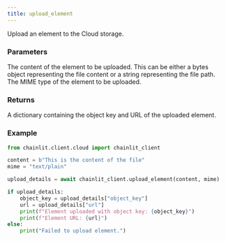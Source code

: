 ```yaml
---
title: upload_element
---
```


Upload an element to the Cloud storage.

### Parameters

<ParamField path="content" type="Union[bytes, str]">
  The content of the element to be uploaded. This can be either a bytes object representing the file content or a string representing the file path.
</ParamField>
<ParamField path="mime" type="str">
  The MIME type of the element to be uploaded.
</ParamField>

### Returns

<ResponseField name="upload_details" type="Dict" required>
  A dictionary containing the object key and URL of the uploaded element.
</ResponseField>

### Example

```python Code Example
from chainlit.client.cloud import chainlit_client

content = b"This is the content of the file"
mime = "text/plain"

upload_details = await chainlit_client.upload_element(content, mime)

if upload_details:
    object_key = upload_details["object_key"]
    url = upload_details["url"]
    print(f"Element uploaded with object key: {object_key}")
    print(f"Element URL: {url}")
else:
    print("Failed to upload element.")
```
